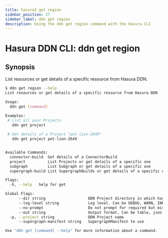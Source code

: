 ```yaml
---
title: hasura3 get region
sidebar_position: 27
sidebar_label: ddn get region
description: Using the ddn get region command with the Hasura CLI
---
```


# Hasura DDN CLI: ddn get region 

## Synopsis
List resources or get details of a specific resource from Hasura DDN.

```bash
$ ddn get region --help
List resources or get details of a specific resource from Hasura DDN

Usage:
  ddn get [command]

Examples:
 # List all your Projects
   ddn get project
		
 # Get details of a Project "pet-lion-2649"
   ddn get project pet-lion-2649


Available Commands:
  connector-build  Get details of a ConnectorBuild
  project          List Projects or get details of a specific one
  subgraph         List Subgraph or get details of a specific one
  supergraph-build List SupergraphBuilds or get details of a specific one

Flags:
  -h, --help   help for get

Global Flags:
      --dir string                   DDN Project directory in which hasura.yaml is present (default ".")
      --log-level string             Log level. Can be DEBUG, WARN, INFO, ERROR, or FATAL. (default "INFO")
      --no-prompt                    Do not prompt for required but missing flags
      --out string                   Output format. Can be table, json or yaml. (default "table")
  -p, --project string               DDN Project name
      --supergraph-manifest string   SupergraphManifest to use

Use "ddn get [command] --help" for more information about a command.
```

